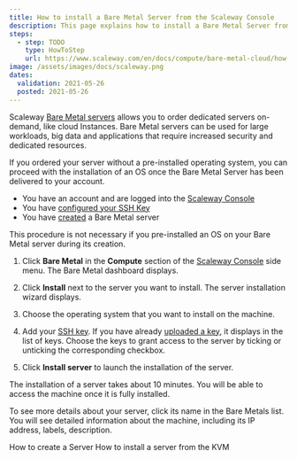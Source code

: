 ```yaml
---
title: How to install a Bare Metal Server from the Scaleway Console
description: This page explains how to install a Bare Metal Server from the Scaleway Console
steps:
  - step: TODO
    type: HowToStep
    url: https://www.scaleway.com/en/docs/compute/bare-metal-cloud/how-to/install-server/
image: /assets/images/docs/scaleway.png
dates:
  validation: 2021-05-26
  posted: 2021-05-26
---
```


Scaleway [Bare Metal servers](https://www.scaleway.com/en/bare-metal-servers/) allows you to order dedicated servers on-demand, like cloud Instances.
Bare Metal servers can be used for large workloads, big data and applications that require increased security and dedicated resources.

If you ordered your server without a pre-installed operating system, you can proceed with the installation of an OS once the Bare Metal Server has been delivered to your account.

<Message type="requirement">

- You have an account and are logged into the [Scaleway Console](https://console.scaleway.com)  
- You have [configured your SSH Key](/console/my-project/how-to/create-ssh-key)
- You have [created](/compute/bare-metal-cloud/how-to/create-server) a Bare Metal server

</Message>

<Message type="tip">

  This procedure is not necessary if you pre-installed an OS on your Bare Metal server during its creation.

</Message>

1. Click **Bare Metal** in the **Compute** section of the [Scaleway Console](https://console.scaleway.com) side menu. The Bare Metal dashboard displays.

2. Click **Install** next to the server you want to install. The server installation wizard displays. 

   <Lightbox src="assets/scaleway-install-os.png" alt="" />

3. Choose the operating system that you want to install on the machine.

4. Add your [SSH key](/console/my-account/concepts#ssh-key). If you have already [uploaded a key](/console/my-project/how-to/create-ssh-key/#how-to-upload-the-public-ssh-key-to-the-scaleway-interface), it displays in the list of keys. Choose the keys to grant access to the server by ticking or unticking the corresponding checkbox.

5. Click **Install server** to launch the installation of the server.

<Message type="note">

  The installation of a server takes about 10 minutes. You will be able to
  access the machine once it is fully installed.

</Message>

To see more details about your server, click its name in the Bare Metals list. You will see detailed information about the machine, including its IP address, labels, description.

<Navigation title="See Also">
  <PreviousButton to="/compute/bare-metal-cloud/how-to/create-server/">How to create a Server</PreviousButton>
  <NextButton to="/compute/bare-metal-cloud/how-to/install-server-from-kvm/">How to install a server from the KVM</NextButton>
</Navigation>
